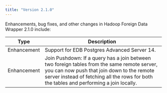 ```yaml
---
title: "Version 2.1.0"
---
```


Enhancements, bug fixes, and other changes in Hadoop Foreign Data Wrapper 2.1.0 include:

| Type        | Description |
| ----------- |------------ |
| Enhancement | Support for EDB Postgres Advanced Server 14. |
| Enhancement | Join Pushdown: If a query has a join between two foreign tables from the same remote server, you can now push that join down to the remote server instead of fetching all the rows for both the tables and performing a join locally. |


